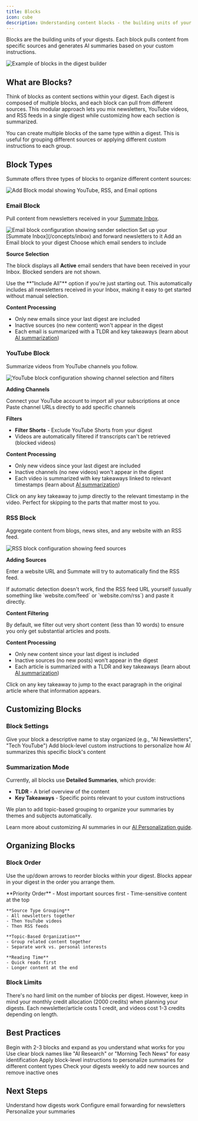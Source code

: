 ```yaml
---
title: Blocks
icon: cube
description: Understanding content blocks - the building units of your digests
---
```


Blocks are the building units of your digests. Each block pulls content from specific sources and generates AI summaries based on your custom instructions.

<Frame caption="Blocks are organized sequentially in your digest builder">
  <img src="/images/blocks-builder.png" alt="Example of blocks in the digest builder" />
</Frame>

## What are Blocks?

Think of blocks as content sections within your digest. Each digest is composed of multiple blocks, and each block can pull from different sources. This modular approach lets you mix newsletters, YouTube videos, and RSS feeds in a single digest while customizing how each section is summarized.

<Info>
You can create multiple blocks of the same type within a digest. This is useful for grouping different sources or applying different custom instructions to each group.
</Info>

## Block Types

Summate offers three types of blocks to organize different content sources:

<Frame caption="Choose which type of block to add to your digest">
  <img src="/images/blocks/block-types.png" alt="Add Block modal showing YouTube, RSS, and Email options" />
</Frame>

### Email Block

Pull content from newsletters received in your [Summate Inbox](/concepts/inbox).

<Frame caption="Select which newsletter senders to include in this block">
  <img src="/images/blocks/email-block.png" alt="Email block configuration showing sender selection" />
</Frame>

<Steps>
  <Step title="Set Up Your Inbox">
    Set up your [Summate Inbox](/concepts/inbox) and forward newsletters to it
  </Step>
  <Step title="Create Email Block">
    Add an Email block to your digest
  </Step>
  <Step title="Select Senders">
    Choose which email senders to include
  </Step>
</Steps>

**Source Selection**

The block displays all **Active** email senders that have been received in your Inbox. Blocked senders are not shown.

<Tip>
Use the **"Include All"** option if you're just starting out. This automatically includes all newsletters received in your Inbox, making it easy to get started without manual selection.
</Tip>

**Content Processing**
- Only new emails since your last digest are included
- Inactive sources (no new content) won't appear in the digest
- Each email is summarized with a TLDR and key takeaways (learn about [AI summarization](/concepts/ai))

### YouTube Block

Summarize videos from YouTube channels you follow.

<Frame caption="Add YouTube channels by importing subscriptions or pasting URLs">
  <img src="/images/blocks/youtube-block.png" alt="YouTube block configuration showing channel selection and filters" />
</Frame>

**Adding Channels**

<CardGroup cols={2}>
  <Card title="One-Click Import" icon="download">
    Connect your YouTube account to import all your subscriptions at once
  </Card>
  <Card title="Manual Entry" icon="link">
    Paste channel URLs directly to add specific channels
  </Card>
</CardGroup>

**Filters**
- **Filter Shorts** - Exclude YouTube Shorts from your digest
- Videos are automatically filtered if transcripts can't be retrieved (blocked videos)

**Content Processing**
- Only new videos since your last digest are included
- Inactive channels (no new videos) won't appear in the digest
- Each video is summarized with key takeaways linked to relevant timestamps (learn about [AI summarization](/concepts/ai))

<Note>
Click on any key takeaway to jump directly to the relevant timestamp in the video. Perfect for skipping to the parts that matter most to you.
</Note>

### RSS Block

Aggregate content from blogs, news sites, and any website with an RSS feed.

<Frame caption="Enter website or RSS feed URLs to add blog sources">
  <img src="/images/blocks/rss-block.png" alt="RSS block configuration showing feed sources" />
</Frame>

**Adding Sources**

Enter a website URL and Summate will try to automatically find the RSS feed.

<Tip>
If automatic detection doesn't work, find the RSS feed URL yourself (usually something like `website.com/feed` or `website.com/rss`) and paste it directly.
</Tip>

**Content Filtering**

By default, we filter out very short content (less than 10 words) to ensure you only get substantial articles and posts.

**Content Processing**
- Only new content since your last digest is included
- Inactive sources (no new posts) won't appear in the digest
- Each article is summarized with a TLDR and key takeaways (learn about [AI summarization](/concepts/ai))

<Note>
Click on any key takeaway to jump to the exact paragraph in the original article where that information appears.
</Note>

## Customizing Blocks

### Block Settings

<CardGroup cols={2}>
  <Card title="Block Name" icon="tag">
    Give your block a descriptive name to stay organized (e.g., "AI Newsletters", "Tech YouTube")
  </Card>
  <Card title="Custom Instructions" icon="wand-magic-sparkles" href="/concepts/ai#customization-levels">
    Add block-level custom instructions to personalize how AI summarizes this specific block's content
  </Card>
</CardGroup>

### Summarization Mode

Currently, all blocks use **Detailed Summaries**, which provide:
- **TLDR** - A brief overview of the content
- **Key Takeaways** - Specific points relevant to your custom instructions

<Note>
We plan to add topic-based grouping to organize your summaries by themes and subjects automatically.
</Note>

Learn more about customizing AI summaries in our [AI Personalization guide](/concepts/ai).

## Organizing Blocks

### Block Order

Use the up/down arrows to reorder blocks within your digest. Blocks appear in your digest in the order you arrange them.

<AccordionGroup>
  <Accordion title="Common Organization Patterns" icon="list">
    **Priority Order**
    - Most important sources first
    - Time-sensitive content at the top

    **Source Type Grouping**
    - All newsletters together
    - Then YouTube videos
    - Then RSS feeds

    **Topic-Based Organization**
    - Group related content together
    - Separate work vs. personal interests

    **Reading Time**
    - Quick reads first
    - Longer content at the end
  </Accordion>
</AccordionGroup>

### Block Limits

<Info>
There's no hard limit on the number of blocks per digest. However, keep in mind your monthly credit allocation (2000 credits) when planning your digests. Each newsletter/article costs 1 credit, and videos cost 1-3 credits depending on length.
</Info>

## Best Practices

<CardGroup cols={2}>
  <Card title="Start Small" icon="seedling">
    Begin with 2-3 blocks and expand as you understand what works for you
  </Card>
  <Card title="Name Descriptively" icon="tag">
    Use clear block names like "AI Research" or "Morning Tech News" for easy identification
  </Card>
  <Card title="Use Custom Instructions" icon="wand-magic-sparkles" href="/concepts/ai#customization-levels">
    Apply block-level instructions to personalize summaries for different content types
  </Card>
  <Card title="Review Regularly" icon="calendar">
    Check your digests weekly to add new sources and remove inactive ones
  </Card>
</CardGroup>

## Next Steps

<CardGroup cols={3}>
  <Card title="Learn About Digests" icon="newspaper" href="/concepts/digests">
    Understand how digests work
  </Card>
  <Card title="Set Up Your Inbox" icon="inbox" href="/concepts/inbox">
    Configure email forwarding for newsletters
  </Card>
  <Card title="AI Customization" icon="sparkles" href="/concepts/ai">
    Personalize your summaries
  </Card>
</CardGroup>